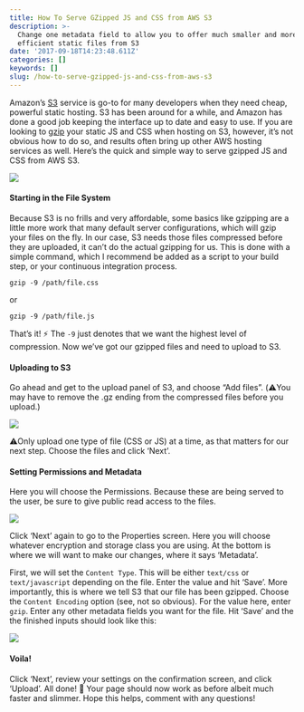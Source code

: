 ```yaml
---
title: How To Serve GZipped JS and CSS from AWS S3
description: >-
  Change one metadata field to allow you to offer much smaller and more
  efficient static files from S3
date: '2017-09-18T14:23:48.611Z'
categories: []
keywords: []
slug: /how-to-serve-gzipped-js-and-css-from-aws-s3
---
```


Amazon’s [S3](https://aws.amazon.com/s3/) service is go-to for many developers when they need cheap, powerful static hosting. S3 has been around for a while, and Amazon has done a good job keeping the interface up to date and easy to use. If you are looking to [gzip](http://www.gzip.org/) your static JS and CSS when hosting on S3, however, it’s not obvious how to do so, and results often bring up other AWS hosting services as well. Here’s the quick and simple way to serve gzipped JS and CSS from AWS S3.

![](img/1__Qz__AxR0vAfip6uQhAAJFZQ.jpeg)

#### Starting in the File System

Because S3 is no frills and very affordable, some basics like gzipping are a little more work that many default server configurations, which will gzip your files on the fly. In our case, S3 needs those files compressed before they are uploaded, it can’t do the actual gzipping for us. This is done with a simple command, which I recommend be added as a script to your build step, or your continuous integration process.

`gzip -9 /path/file.css`

or

`gzip -9 /path/file.js`

That’s it! ⚡️ The `-9` just denotes that we want the highest level of compression. Now we’ve got our gzipped files and need to upload to S3.

#### Uploading to S3

Go ahead and get to the upload panel of S3, and choose “Add files”. (⚠️You may have to remove the .gz ending from the compressed files before you upload.)

![](img/1__0HOtT4DPtexluH7vtYx1lw.png)

⚠️Only upload one type of file (CSS or JS) at a time, as that matters for our next step. Choose the files and click ‘Next’.

#### Setting Permissions and Metadata

Here you will choose the Permissions. Because these are being served to the user, be sure to give public read access to the files.

![](img/1__bha29I7kdP__TMksRZ__JNUw.png)

Click ‘Next’ again to go to the Properties screen. Here you will choose whatever encryption and storage class you are using. At the bottom is where we will want to make our changes, where it says ‘Metadata’.

First, we will set the `Content Type`. This will be either `text/css` or `text/javascript` depending on the file. Enter the value and hit ‘Save’. More importantly, this is where we tell S3 that our file has been gzipped. Choose the `Content Encoding` option (see, not so obvious). For the value here, enter `gzip`. Enter any other metadata fields you want for the file. Hit ‘Save’ and the the finished inputs should look like this:

![](img/1__gQK08cUyJwcLQuAXhFW7YA.png)

#### Voila!

Click ‘Next’, review your settings on the confirmation screen, and click ‘Upload’. All done! 🎉 Your page should now work as before albeit much faster and slimmer. Hope this helps, comment with any questions!
